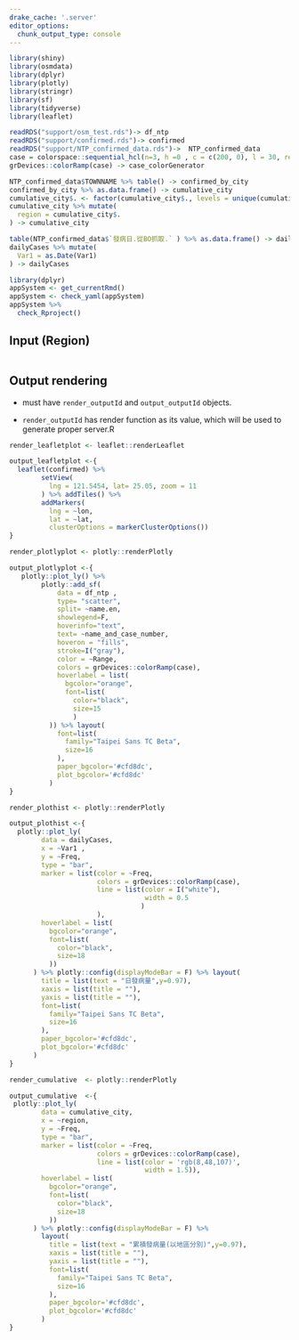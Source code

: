 ```yaml
---
drake_cache: '.server'
editor_options: 
  chunk_output_type: console
---
```


```r
library(shiny)
library(osmdata)
library(dplyr)
library(plotly)
library(stringr)
library(sf)
library(tidyverse)
library(leaflet)

readRDS("support/osm_test.rds")-> df_ntp
readRDS("support/confirmed.rds")-> confirmed
readRDS("support/NTP_confirmed_data.rds")->  NTP_confirmed_data
case = colorspace::sequential_hcl(n=3, h =0 , c = c(200, 0), l = 30, rev = TRUE, power = 1.75)
grDevices::colorRamp(case) -> case_colorGenerator

NTP_confirmed_data$TOWNNAME %>% table() -> confirmed_by_city
confirmed_by_city %>% as.data.frame() -> cumulative_city
cumulative_city$. <- factor(cumulative_city$., levels = unique(cumulative_city$.)[order(cumulative_city$Freq, decreasing = F)])
cumulative_city %>% mutate(
  region = cumulative_city$.
) -> cumulative_city

table(NTP_confirmed_data$`發病日.從BO抓取.` ) %>% as.data.frame() -> dailyCases
dailyCases %>% mutate(
  Var1 = as.Date(Var1)
) -> dailyCases
```

```r
library(dplyr)
appSystem <- get_currentRmd()
appSystem <- check_yaml(appSystem)
appSystem %>%
  check_Rproject()
```

## Input (Region)

```r

```

## Output rendering

  * must have `render_outputId` and `output_outputId` objects.
  
  * `render_outputId` has render function as its value, which will be used to generate proper server.R

```r
render_leafletplot <- leaflet::renderLeaflet
```

```r
output_leafletplot <-{
  leaflet(confirmed) %>% 
        setView(
          lng = 121.5454, lat= 25.05, zoom = 11
        ) %>% addTiles() %>% 
        addMarkers(
          lng = ~lon,
          lat = ~lat,
          clusterOptions = markerClusterOptions())
}
```

```r
render_plotlyplot <- plotly::renderPlotly
```

```r
output_plotlyplot <-{
   plotly::plot_ly() %>%
        plotly::add_sf(
            data = df_ntp ,
            type= "scatter",
            split= ~name.en,
            showlegend=F,
            hoverinfo="text",
            text= ~name_and_case_number,
            hoveron = "fills",
            stroke=I("gray"),
            color = ~Range, 
            colors = grDevices::colorRamp(case),
            hoverlabel = list(
              bgcolor="orange",
              font=list(
                color="black",
                size=15
                )
          )) %>% layout(
            font=list(
              family="Taipei Sans TC Beta",
              size=16
            ),
            paper_bgcolor='#cfd8dc',
            plot_bgcolor='#cfd8dc'
          )
}
```

```r
render_plothist <- plotly::renderPlotly
```

```r
output_plothist <-{
  plotly::plot_ly(
        data = dailyCases,
        x = ~Var1 ,
        y = ~Freq,
        type = "bar",
        marker = list(color = ~Freq,
                      colors = grDevices::colorRamp(case),
                      line = list(color = I("white"),
                                  width = 0.5
                                 )
                      ),
        hoverlabel = list(
          bgcolor="orange",
          font=list(
            color="black",
            size=18
          ))
      ) %>% plotly::config(displayModeBar = F) %>% layout(
        title = list(text = "日發病量",y=0.97),
        xaxis = list(title = ""),
        yaxis = list(title = ""),
        font=list(
          family="Taipei Sans TC Beta",
          size=16
        ),
        paper_bgcolor='#cfd8dc',
        plot_bgcolor='#cfd8dc'
      )
}
```

```r
render_cumulative  <- plotly::renderPlotly
```

```r
output_cumulative  <-{
 plotly::plot_ly(
        data = cumulative_city,
        x = ~region,
        y = ~Freq,
        type = "bar",
        marker = list(color = ~Freq,
                      colors = grDevices::colorRamp(case),
                      line = list(color = 'rgb(8,48,107)',
                                  width = 1.5)),
        hoverlabel = list(
          bgcolor="orange",
          font=list(
            color="black",
            size=18
          ))
      ) %>% plotly::config(displayModeBar = F) %>%
        layout(
          title = list(text = "累積發病量(以地區分別)",y=0.97),
          xaxis = list(title = ""),
          yaxis = list(title = ""),
          font=list(
            family="Taipei Sans TC Beta",
            size=16
          ),
          paper_bgcolor='#cfd8dc',
          plot_bgcolor='#cfd8dc'
        )
}
```
